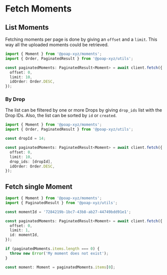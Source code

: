 # Fetch Moments

## List Moments

Fetching moments per page is done by giving an `offset` and a `limit`. This way
all the uploaded moments could be retrieved.

```typescript
import { Moment } from '@poap-xyz/moments';
import { Order, PaginatedResult } from '@poap-xyz/utils';

const paginatedMoments: PaginatedResult<Moment> = await client.fetch({
  offset: 0,
  limit: 10,
  idOrder: Order.DESC,
});
```

### By Drop

The list can be filtered by one or more Drops by giving `drop_ids` list with the
Drop IDs. Also, the list can be sorted by `id` or `created`.

```typescript
import { Moment } from '@poap-xyz/moments';
import { Order, PaginatedResult } from '@poap-xyz/utils';

const dropId = 14;

const paginatedMoments: PaginatedResult<Moment> = await client.fetch({
  offset: 0,
  limit: 10,
  drop_ids: [dropId],
  idOrder: Order.DESC,
});
```

## Fetch single Moment

```typescript
import { Moment } from '@poap-xyz/moments';
import { PaginatedResult } from '@poap-xyz/utils';

const momentId = '7284219b-1bc7-43b8-ab27-44749bdd91e1';

const paginatedMoments: PaginatedResult<Moment> = await client.fetch({
  offset: 0,
  limit: 1,
  id: momentId,
});

if (paginatedMoments.items.length === 0) {
  throw new Error('My moment does not exist');
}

const moment: Moment = paginatedMoments.items[0];
```
